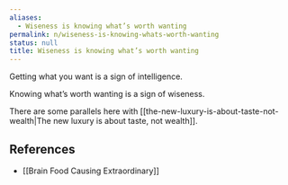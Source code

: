 ```yaml
---
aliases:
  - Wiseness is knowing what’s worth wanting
permalink: n/wiseness-is-knowing-whats-worth-wanting
status: null
title: Wiseness is knowing what’s worth wanting
---
```

Getting what you want is a sign of intelligence.

Knowing what’s worth wanting is a sign of wiseness.

There are some parallels here with [[the-new-luxury-is-about-taste-not-wealth|The new luxury is about taste, not wealth]].

## References

- [[Brain Food Causing Extraordinary]]
